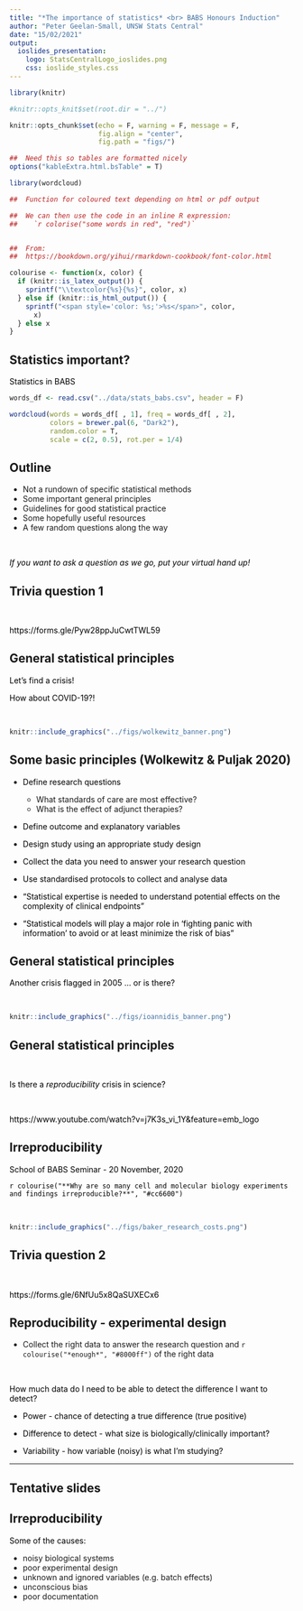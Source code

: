 ```yaml
---
title: "*The importance of statistics* <br> BABS Honours Induction"
author: "Peter Geelan-Small, UNSW Stats Central"
date: "15/02/2021"
output: 
  ioslides_presentation:
    logo: StatsCentralLogo_ioslides.png
    css: ioslide_styles.css
---
```



<style type="text/css">
body p {
  color: #000000;

ul { 
  display: block;
  color: #000000;
}

ol { 
  display: block;
  color: #000000;
}

</style>



<style>
div.footnotes {
  position: absolute;
  bottom: 0;
  margin-bottom: 10px;
  width: 80%;
  font-size: 0.6em;
  color: #000000;
}
</style>

<script src="https://ajax.googleapis.com/ajax/libs/jquery/3.1.1/jquery.min.js"></script>

<script>
  $(document).ready(function() {
    $('slide:not(.backdrop):not(.title-slide)').append('<div class=\"footnotes\">');

    $('footnote').each(function(index) {
      var text  = $(this).html();
      var fnNum = (index+1).toString().sup();
      $(this).html(text + fnNum);

      var footnote   = fnNum + ': ' + $(this).attr('content') + '<br/>';
      var oldContent = $(this).parents('slide').children('div.footnotes').html();
      var newContent = oldContent + footnote;
      $(this).parents('slide').children('div.footnotes').html(newContent);
    });
  });
</script>



```r

library(knitr)

#knitr::opts_knit$set(root.dir = "../")

knitr::opts_chunk$set(echo = F, warning = F, message = F, 
                      fig.align = "center", 
                      fig.path = "figs/")

##  Need this so tables are formatted nicely
options("kableExtra.html.bsTable" = T)

```



```r

library(wordcloud)

```


```r

##  Function for coloured text depending on html or pdf output

##  We can then use the code in an inline R expression:
##    `r colorise("some words in red", "red")`


##  From:
##  https://bookdown.org/yihui/rmarkdown-cookbook/font-color.html

colourise <- function(x, color) {
  if (knitr::is_latex_output()) {
    sprintf("\\textcolor{%s}{%s}", color, x)
  } else if (knitr::is_html_output()) {
    sprintf("<span style='color: %s;'>%s</span>", color, 
      x)
  } else x
}

```



## Statistics important?

Statistics in BABS


```r

words_df <- read.csv("../data/stats_babs.csv", header = F)

wordcloud(words = words_df[ , 1], freq = words_df[ , 2],
          colors = brewer.pal(6, "Dark2"),
          random.color = T,
          scale = c(2, 0.5), rot.per = 1/4)

```


## Outline

- Not a rundown of specific statistical methods
- Some important general principles
- Guidelines for good statistical practice
- Some hopefully useful resources
- A few random questions along the way

<br>

*If you want to ask a question as we go, put your virtual hand up!*


## Trivia question 1

<br>

https://forms.gle/Pyw28ppJuCwtTWL59


## General statistical principles


Let's find a crisis!


How about COVID-19?!

<br>


```r

knitr::include_graphics("../figs/wolkewitz_banner.png")

```




## Some basic principles (Wolkewitz & Puljak 2020)

- Define research questions

  - What standards of care are most effective?
  - What is the effect of adjunct therapies?
  
- Define outcome and explanatory variables 

- Design study using an appropriate study design  
  
- Collect the data you need to answer your research question

- Use standardised protocols to collect and analyse data

- "Statistical expertise is needed to understand potential effects on the complexity of clinical endpoints"

- "Statistical models will play a major role in 'fighting
panic with information' to avoid or at least minimize
the risk of bias"


## General statistical principles

Another crisis flagged in 2005 ... or is there?

<br>

```r

knitr::include_graphics("../figs/ioannidis_banner.png")

```


## General statistical principles

<br>

Is there a *reproducibility* crisis in science?

<br>

https://www.youtube.com/watch?v=j7K3s_vi_1Y&feature=emb_logo



## Irreproducibility

School of BABS Seminar - 20 November, 2020

`r colourise("**Why are so many cell and molecular biology experiments and findings irreproducible?**", "#cc6600")`

<br>

```r

knitr::include_graphics("../figs/baker_research_costs.png")

```



## Trivia question 2

<br>

https://forms.gle/6NfUu5x8QaSUXECx6



## Reproducibility - experimental design

- Collect the right data to answer the research question and `r colourise("*enough*", "#8000ff")` of the right data

<br>

How much data do I need to be able to detect the difference I want to detect?

- Power - chance of detecting a true difference (true positive)

- Difference to detect - what size is biologically/clinically important?

- Variability - how variable (noisy) is what I'm studying?



********

##  Tentative slides


##  Irreproducibility

Some of the causes:

- noisy biological systems
- poor experimental design
- unknown and ignored variables (e.g. batch effects)
- unconscious bias
- poor documentation

